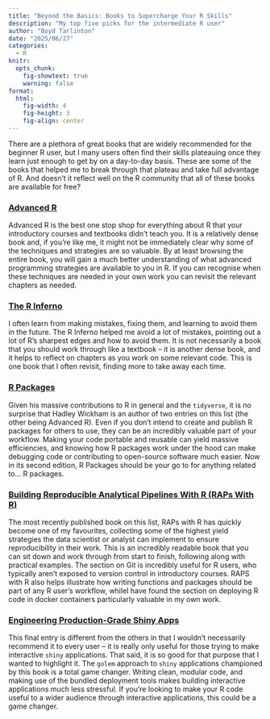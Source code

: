 ```yaml
---
title: "Beyond the Basics: Books to Supercharge Your R Skills"
description: "My top five picks for the intermediate R user"
author: "Boyd Tarlinton"
date: "2025/06/27"
categories:
  - R
knitr:
  opts_chunk: 
    fig-showtext: true
    warning: false
format: 
  html:
    fig-width: 4
    fig-height: 3
    fig-align: center
---
```


There are a plethora of great books that are widely recommended for the beginner R user, but I many users often find their skills plateauing once they learn just enough to get by on a day-to-day basis. These are some of the books that helped me to break through that plateau and take full advantage of R.
[And doesn't it reflect well on the R community that all of these books are available for free?]{.aside}

### [Advanced R](https://adv-r.hadley.nz/index.html)

Advanced R is the best one stop shop for everything about R that your introductory courses and textbooks didn't teach you. It is a relatively dense book and, if you’re like me, it might not be immediately clear why some of the techniques and strategies are so valuable. By at least browsing the entire book, you will gain a much better understanding of what advanced programming strategies are available to you in R. If you can recognise when these techniques are needed in your own work you can revisit the relevant chapters as needed.

### [The R Inferno](https://www.burns-stat.com/documents/books/the-r-inferno/)

I often learn from making mistakes, fixing them, and learning to avoid them in the future. The R Inferno helped me avoid a lot of mistakes, pointing out a lot of R’s sharpest edges and how to avoid them. It is not necessarily a book that you should work through like a textbook – it is another dense book, and it helps to reflect on chapters as you work on some relevant code. This is one book that I often revisit, finding more to take away each time. 

### [R Packages](https://r-pkgs.org/)

Given his massive contributions to R in general and the `tidyverse`, it is no surprise that Hadley Wickham is an author of two entries on this list (the other being Advanced R). Even if you don't intend to create and publish R packages for others to use, they can be an incredibly valuable part of your workflow. Making your code portable and reusable can yield massive efficiencies, and knowing how R packages work under the hood can make debugging code or contributing to open-source software much easier. Now in its second edition, R Packages should be your go to for anything related to… R packages.

### [Building Reproducible Analytical Pipelines With R (RAPs With R)](https://raps-with-r.dev/)

The most recently published book on this list, RAPs with R has quickly become one of my favourites, collecting some of the highest yield strategies the data scientist or analyst can implement to ensure reproducibility in their work. This is an incredibly readable book that you can sit down and work through from start to finish, following along with practical examples. The section on Git is incredibly useful for R users, who typically aren’t exposed to version control in introductory courses. RAPS with R also helps illustrate how writing functions and packages should be part of any R user’s workflow, whileI have found the section on deploying R code in docker containers particularly valuable in my own work.

### [Engineering Production-Grade Shiny Apps](https://engineering-shiny.org/index.html)

This final entry is different from the others in that I wouldn't necessarily recommend it to every user – it is really only useful for those trying to make interactive `shiny` applications. That said, it is so good for that purpose that I wanted to highlight it. The `golem` approach to `shiny` applications championed by this book is a total game changer. Writing clean, modular code, and making use of the bundled deployment tools makes building interactive applications much less stressful. If you’re looking to make your R code useful to a wider audience through interactive applications, this could be a game changer.
